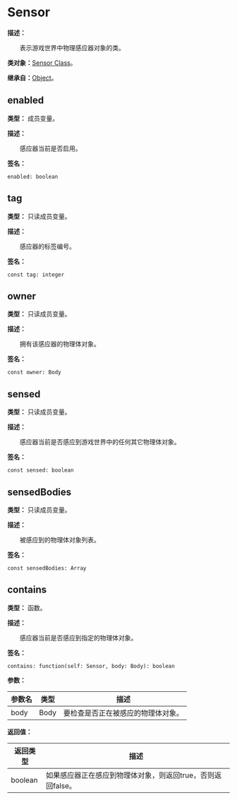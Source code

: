 # Sensor

**描述：**

&emsp;&emsp;表示游戏世界中物理感应器对象的类。

**类对象：**[Sensor Class](/docs/api/Class%20Object/Sensor)。

**继承自：**[Object](/docs/api/Class/Object)。

## enabled

**类型：** 成员变量。

**描述：**

&emsp;&emsp;感应器当前是否启用。

**签名：**
```tl
enabled: boolean
```

## tag

**类型：** 只读成员变量。

**描述：**

&emsp;&emsp;感应器的标签编号。

**签名：**
```tl
const tag: integer
```

## owner

**类型：** 只读成员变量。

**描述：**

&emsp;&emsp;拥有该感应器的物理体对象。

**签名：**
```tl
const owner: Body
```

## sensed

**类型：** 只读成员变量。

**描述：**

&emsp;&emsp;感应器当前是否感应到游戏世界中的任何其它物理体对象。

**签名：**
```tl
const sensed: boolean
```

## sensedBodies

**类型：** 只读成员变量。

**描述：**

&emsp;&emsp;被感应到的物理体对象列表。

**签名：**
```tl
const sensedBodies: Array
```

## contains

**类型：** 函数。

**描述：**

&emsp;&emsp;感应器当前是否感应到指定的物理体对象。

**签名：**
```tl
contains: function(self: Sensor, body: Body): boolean
```

**参数：**

| 参数名 | 类型 | 描述 |
| --- | --- | --- |
| body | Body | 要检查是否正在被感应的物理体对象。 |

**返回值：**

| 返回类型 | 描述 |
| --- | --- |
| boolean | 如果感应器正在感应到物理体对象，则返回true，否则返回false。 |